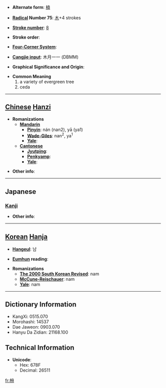 * '''Alternate form''': [[楠]]

* '''[[Wiktionary:Chinese radical index| Radical]] Number 75''': [[Wiktionary:Chinese radical index 木|木]]+4 strokes

* '''[[Wiktionary:Chinese total strokes index|Stroke number]]''': [[Wiktionary:Chinese total strokes index 8|8]]

* '''Stroke order''': 

* '''[[Wiktionary:Chinese four corner index|Four-Corner System]]''': 

* '''[[Wiktionary:Chinese Cangjie index|Cangjie input]]''': 木月一一 (DBMM)

* '''Graphical Significance and Origin''': 

* '''Common Meaning'''
*#a variety of evergreen tree
*# ceda


----

== [[Chinese]] [[Hanzi]] ==

* '''Romanizations'''
** '''[[Mandarin]]'''
*** '''[[Pinyin]]''': nán (nan2), yā (ya1)
*** '''[[Wade-Giles]]''': nan<sup>2</sup>, ya<sup>1</sup>
*** '''[[Yale]]''': 
** '''[[Cantonese]]'''
*** '''[[Jyutping]]''':
*** '''[[Penkyamp]]''': 
*** '''[[Yale]]''': 

* '''Other info''': 

----

==Japanese==
===[[Kanji]]===
{{kanji|on readings=[[だん]] (dan), [[なん]] (nan), [[ぜん]] (zen), [[ねん]] (nen)
|kun readings=[[くすのき]] (kusunoki)
}}

* '''Other info''':  

----

== [[Korean]] [[Hanja]] ==

* '''[[Hangeul]]''': 남

* '''[[Eumhun]] reading''': 

* '''Romanizations'''
** '''[[The 2000 South Korean Revised Romanization|The 2000 South Korean Revised]]''': nam
** '''[[McCune-Reischauer]]''': nam
** '''[[Yale]]''': nam

----

== Dictionary Information ==

* KangXi: 0515.070
* Morohashi: 14537
* Dae Jaweon: 0903.070
* Hanyu Da Zidian: 21168.100

== Technical Information ==

* '''Unicode''':
** Hex: 678F
** Decimal: 26511

[[fr:枏]]